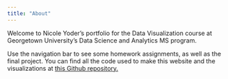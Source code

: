 ```yaml
---
title: "About"
---
```


Welcome to Nicole Yoder's portfolio for the Data Visualization course at Georgetown University's Data Science and Analytics MS program.

Use the navigation bar to see some homework assignments, as well as the final project. You can find all the code used to make this website and the visualizations at [this Github repository.](https://github.com/nayoder/ANLY503_Portfolio)
